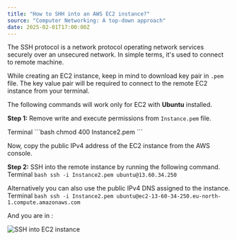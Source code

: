 ```yaml
---
title: "How to SHH into an AWS EC2 instance?"
source: "Computer Networking: A top-down approach"
date: 2025-02-01T17:00:00Z
---
```


The SSH protocol is a network protocol operating network services securely over an unsecured network. In simple terms, it's used to connect to remote machine.

While creating an EC2 instance, keep in mind to download key pair in `.pem` file. The key value pair will be required to connect to the remote EC2 instance from your terminal.

The following commands will work only for EC2 with **Ubuntu** installed.

**Step 1:** Remove write and execute permissions from `Instance.pem` file.

<Tabs defaultValue="terminal">
  <TabsList>
    <TabsTrigger value="terminal">Terminal</TabsTrigger>
  </TabsList>
  <TabsContent value="terminal">
    ```bash
    chmod 400 Instance2.pem 
    ```
  </TabsContent>
</Tabs>

Now, copy the public IPv4 address of the EC2 instance from the AWS console.

**Step 2:** SSH into the remote instance by running the following command.
 <Tabs defaultValue="terminal">
  <TabsList>
    <TabsTrigger value="terminal">Terminal</TabsTrigger>
  </TabsList>
  <TabsContent value="terminal">
    ```bash
    ssh -i Instance2.pem ubuntu@13.60.34.250
    ```
  </TabsContent>
</Tabs>

Alternatively you can also use the public IPv4 DNS assigned to the instance.
 <Tabs defaultValue="terminal">
  <TabsList>
    <TabsTrigger value="terminal">Terminal</TabsTrigger>
  </TabsList>
  <TabsContent value="terminal">
    ```bash
    ssh -i Instance2.pem ubuntu@ec2-13-60-34-250.eu-north-1.compute.amazonaws.com
    ```
  </TabsContent>
</Tabs>

And you are in :
<div className="mt-4 flex justify-center items-center">
<Image
      src="/static/tils/01-02-2025/ssh-ec2.png"
      height={600}
      width={600}
      alt="SSH into EC2 instance"/>
</div>
